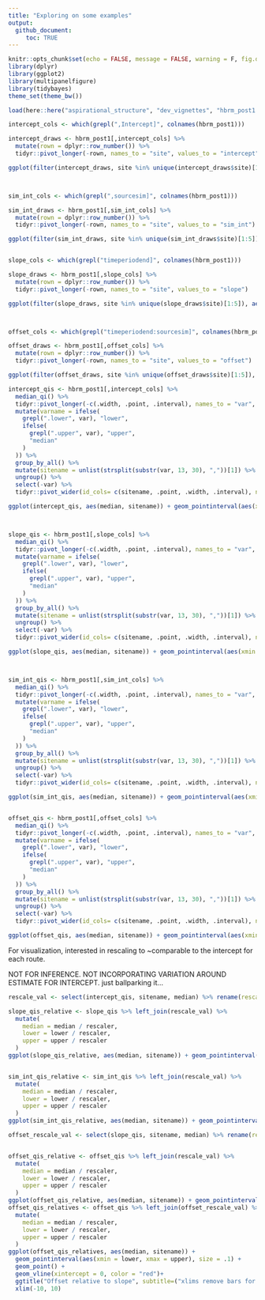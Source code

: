 ```yaml
---
title: "Exploring on some examples"
output: 
  github_document:
     toc: TRUE
---
```


```r
knitr::opts_chunk$set(echo = FALSE, message = FALSE, warning = F, fig.dim = c(4, 8))
library(dplyr)
library(ggplot2)
library(multipanelfigure)
library(tidybayes)
theme_set(theme_bw())

load(here::here("aspirational_structure", "dev_vignettes", "hbrm_post1.Rds"))


```


```r


intercept_cols <- which(grepl(",Intercept]", colnames(hbrm_post1)))

intercept_draws <- hbrm_post1[,intercept_cols] %>%
  mutate(rown = dplyr::row_number()) %>%
  tidyr::pivot_longer(-rown, names_to = "site", values_to = "intercept")

ggplot(filter(intercept_draws, site %in% unique(intercept_draws$site)[1:5]), aes(intercept)) + geom_density() + facet_wrap(vars(site), ncol = 1)



sim_int_cols <- which(grepl(",sourcesim]", colnames(hbrm_post1)))

sim_int_draws <- hbrm_post1[,sim_int_cols] %>%
  mutate(rown = dplyr::row_number()) %>%
  tidyr::pivot_longer(-rown, names_to = "site", values_to = "sim_int")

ggplot(filter(sim_int_draws, site %in% unique(sim_int_draws$site)[1:5]), aes(sim_int)) + geom_density() + facet_wrap(vars(site), ncol = 1)


slope_cols <- which(grepl("timeperiodend]", colnames(hbrm_post1)))

slope_draws <- hbrm_post1[,slope_cols] %>%
  mutate(rown = dplyr::row_number()) %>%
  tidyr::pivot_longer(-rown, names_to = "site", values_to = "slope")

ggplot(filter(slope_draws, site %in% unique(slope_draws$site)[1:5]), aes(slope)) + geom_density() + facet_wrap(vars(site), ncol = 1)



offset_cols <- which(grepl("timeperiodend:sourcesim]", colnames(hbrm_post1)))

offset_draws <- hbrm_post1[,offset_cols] %>%
  mutate(rown = dplyr::row_number()) %>%
  tidyr::pivot_longer(-rown, names_to = "site", values_to = "offset")

ggplot(filter(offset_draws, site %in% unique(offset_draws$site)[1:5]), aes(offset)) + geom_density() + facet_wrap(vars(site), ncol = 1)


```


```r
intercept_qis <- hbrm_post1[,intercept_cols] %>%
  median_qi() %>%
  tidyr::pivot_longer(-c(.width, .point, .interval), names_to = "var", values_to = "val") %>%
  mutate(varname = ifelse(
    grepl(".lower", var), "lower",
    ifelse(
      grepl(".upper", var), "upper",
      "median"
    )
  )) %>%
  group_by_all() %>%
  mutate(sitename = unlist(strsplit(substr(var, 13, 30), ","))[1]) %>%
  ungroup() %>%
  select(-var) %>%
  tidyr::pivot_wider(id_cols= c(sitename, .point, .width, .interval), names_from = varname, values_from = val)

ggplot(intercept_qis, aes(median, sitename)) + geom_pointinterval(aes(xmin = lower, xmax = upper), size = .1) + ggtitle("Intercept")



slope_qis <- hbrm_post1[,slope_cols] %>%
  median_qi() %>%
  tidyr::pivot_longer(-c(.width, .point, .interval), names_to = "var", values_to = "val") %>%
  mutate(varname = ifelse(
    grepl(".lower", var), "lower",
    ifelse(
      grepl(".upper", var), "upper",
      "median"
    )
  )) %>%
  group_by_all() %>%
  mutate(sitename = unlist(strsplit(substr(var, 13, 30), ","))[1]) %>%
  ungroup() %>%
  select(-var) %>%
  tidyr::pivot_wider(id_cols= c(sitename, .point, .width, .interval), names_from = varname, values_from = val)

ggplot(slope_qis, aes(median, sitename)) + geom_pointinterval(aes(xmin = lower, xmax = upper), size = .1) + geom_vline(xintercept = 0, color = "red")+ ggtitle("Slope")



sim_int_qis <- hbrm_post1[,sim_int_cols] %>%
  median_qi() %>%
  tidyr::pivot_longer(-c(.width, .point, .interval), names_to = "var", values_to = "val") %>%
  mutate(varname = ifelse(
    grepl(".lower", var), "lower",
    ifelse(
      grepl(".upper", var), "upper",
      "median"
    )
  )) %>%
  group_by_all() %>%
  mutate(sitename = unlist(strsplit(substr(var, 13, 30), ","))[1]) %>%
  ungroup() %>%
  select(-var) %>%
  tidyr::pivot_wider(id_cols= c(sitename, .point, .width, .interval), names_from = varname, values_from = val)

ggplot(sim_int_qis, aes(median, sitename)) + geom_pointinterval(aes(xmin = lower, xmax = upper), size = .1) + geom_vline(xintercept = 0, color = "red")+ ggtitle("Sim intercept")


offset_qis <- hbrm_post1[,offset_cols] %>%
  median_qi() %>%
  tidyr::pivot_longer(-c(.width, .point, .interval), names_to = "var", values_to = "val") %>%
  mutate(varname = ifelse(
    grepl(".lower", var), "lower",
    ifelse(
      grepl(".upper", var), "upper",
      "median"
    )
  )) %>%
  group_by_all() %>%
  mutate(sitename = unlist(strsplit(substr(var, 13, 30), ","))[1]) %>%
  ungroup() %>%
  select(-var) %>%
  tidyr::pivot_wider(id_cols= c(sitename, .point, .width, .interval), names_from = varname, values_from = val)

ggplot(offset_qis, aes(median, sitename)) + geom_pointinterval(aes(xmin = lower, xmax = upper), size = .1) + geom_vline(xintercept = 0, color = "red")+ ggtitle("Offset")

```

For visualization, interested in rescaling to ~comparable to the intercept for each route.

NOT FOR INFERENCE. NOT INCORPORATING VARIATION AROUND ESTIMATE FOR INTERCEPT. just ballparking it...


```r


rescale_val <- select(intercept_qis, sitename, median) %>% rename(rescaler = median)

slope_qis_relative <- slope_qis %>% left_join(rescale_val) %>%
  mutate(
    median = median / rescaler,
    lower = lower / rescaler,
    upper = upper / rescaler
  )
ggplot(slope_qis_relative, aes(median, sitename)) + geom_pointinterval(aes(xmin = lower, xmax = upper), size = .1) + geom_vline(xintercept = 0, color = "red")+ ggtitle("Slope")


sim_int_qis_relative <- sim_int_qis %>% left_join(rescale_val) %>%
  mutate(
    median = median / rescaler,
    lower = lower / rescaler,
    upper = upper / rescaler
  )
ggplot(sim_int_qis_relative, aes(median, sitename)) + geom_pointinterval(aes(xmin = lower, xmax = upper), size = .1) + geom_vline(xintercept = 0, color = "red")+ ggtitle("Sim intercept")

offset_rescale_val <- select(slope_qis, sitename, median) %>% rename(rescaler = median)


offset_qis_relative <- offset_qis %>% left_join(rescale_val) %>%
  mutate(
    median = median / rescaler,
    lower = lower / rescaler,
    upper = upper / rescaler
  )
ggplot(offset_qis_relative, aes(median, sitename)) + geom_pointinterval(aes(xmin = lower, xmax = upper), size = .1) + geom_vline(xintercept = 0, color = "red")+ ggtitle("Offset relative to intercept")
offset_qis_relatives <- offset_qis %>% left_join(offset_rescale_val) %>%
  mutate(
    median = median / rescaler,
    lower = lower / rescaler,
    upper = upper / rescaler
  )
ggplot(offset_qis_relatives, aes(median, sitename)) + 
  geom_pointinterval(aes(xmin = lower, xmax = upper), size = .1) + 
  geom_point() +
  geom_vline(xintercept = 0, color = "red")+ 
  ggtitle("Offset relative to slope", subtitle=("xlims remove bars for some sites")) + 
  xlim(-10, 10)

```
